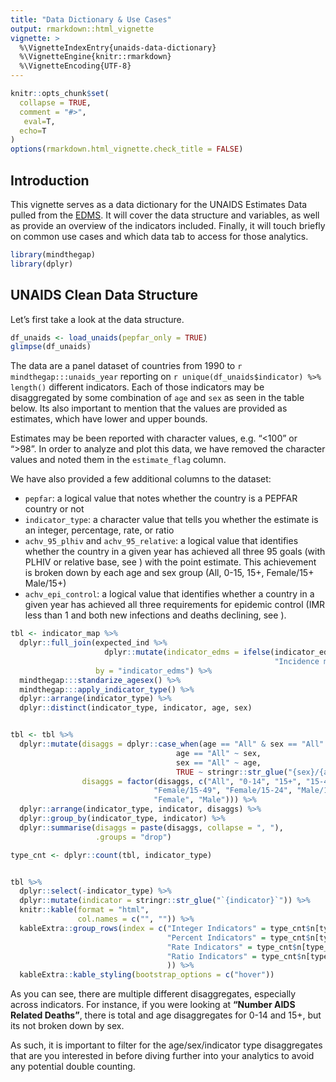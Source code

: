 ```yaml
---
title: "Data Dictionary & Use Cases"
output: rmarkdown::html_vignette
vignette: >
  %\VignetteIndexEntry{unaids-data-dictionary}
  %\VignetteEngine{knitr::rmarkdown}
  %\VignetteEncoding{UTF-8}
---
```


```r
knitr::opts_chunk$set(
  collapse = TRUE,
  comment = "#>",
   eval=T, 
  echo=T
)
options(rmarkdown.html_vignette.check_title = FALSE)
```

## Introduction

This vignette serves as a data dictionary for the UNAIDS Estimates Data pulled from the [EDMS](https://edms.unaids.org/). It will cover the data structure and variables, as well as provide an overview of the indicators included. Finally, it will touch briefly on common use cases and which data tab to access for those analytics.

```r
library(mindthegap)
library(dplyr)
```

## UNAIDS Clean Data Structure

Let's first take a look at the data structure.

```r
df_unaids <- load_unaids(pepfar_only = TRUE)
glimpse(df_unaids)

```

The data are a panel dataset of countries from 1990 to `r mindthegap:::unaids_year` reporting on `r unique(df_unaids$indicator) %>% length()` different indicators. Each of those indicators may be disaggregated by some combination of `age` and `sex` as seen in the table below. Its also important to mention that the values are provided as estimates, which have lower and upper bounds.

Estimates may be been reported with character values, e.g. "\<100" or "\>98". In order to analyze and plot this data, we have removed the character values and noted them in the `estimate_flag` column.

We have also provided a few additional columns to the dataset:

-   `pepfar`: a logical value that notes whether the country is a PEPFAR country or not
-   `indicator_type`: a character value that tells you whether the estimate is an integer, percentage, rate, or ratio
-   `achv_95_plhiv` and `achv_95_relative`: a logical value that identifies whether the country in a given year has achieved all three 95 goals (with PLHIV or relative base, see \linkVignette{`relative-plhiv-base`}) with the point estimate. This achievement is broken down by each age and sex group (All, 0-15, 15+, Female/15+ Male/15+)
-   `achv_epi_control`: a logical value that identifies whether a country in a given year has achieved all three requirements for epidemic control (IMR less than 1 and both new infections and deaths declining, see \linkVignette{`epi_control_plots`}).

```r
tbl <- indicator_map %>% 
  dplyr::full_join(expected_ind %>% 
                     dplyr::mutate(indicator_edms = ifelse(indicator_edms == "Incidence mortality ratio",
                                                           "Incidence mortality ratio (IMR)", indicator_edms)), 
                   by = "indicator_edms") %>% 
  mindthegap:::standarize_agesex() %>% 
  mindthegap:::apply_indicator_type() %>% 
  dplyr::arrange(indicator_type) %>% 
  dplyr::distinct(indicator_type, indicator, age, sex)


tbl <- tbl %>% 
  dplyr::mutate(disaggs = dplyr::case_when(age == "All" & sex == "All" ~ "All",
                                     age == "All" ~ sex,
                                     sex == "All" ~ age,
                                     TRUE ~ stringr::str_glue("{sex}/{age}")),
                disaggs = factor(disaggs, c("All", "0-14", "15+", "15-49", "Female/15+", "Male/15+", 
                                "Female/15-49", "Female/15-24", "Male/15-24",
                                "Female", "Male"))) %>% 
  dplyr::arrange(indicator_type, indicator, disaggs) %>% 
  dplyr::group_by(indicator_type, indicator) %>% 
  dplyr::summarise(disaggs = paste(disaggs, collapse = ", "),
                   .groups = "drop")

type_cnt <- dplyr::count(tbl, indicator_type)


tbl %>% 
  dplyr::select(-indicator_type) %>% 
  dplyr::mutate(indicator = stringr::str_glue("`{indicator}`")) %>% 
  knitr::kable(format = "html",
               col.names = c("", "")) %>% 
  kableExtra::group_rows(index = c("Integer Indicators" = type_cnt$n[type_cnt$indicator_type=="Integer"], 
                                   "Percent Indicators" = type_cnt$n[type_cnt$indicator_type=="Percent"],
                                   "Rate Indicators" = type_cnt$n[type_cnt$indicator_type=="Rate"],
                                   "Ratio Indicators" = type_cnt$n[type_cnt$indicator_type=="Ratio"]
                                   )) %>% 
  kableExtra::kable_styling(bootstrap_options = c("hover"))
```

As you can see, there are multiple different disaggregates, especially across indicators. For instance, if you were looking at **"Number AIDS Related Deaths"**, there is total and age disaggregates for 0-14 and 15+, but its not broken down by sex.

As such, it is important to filter for the age/sex/indicator type disaggregates that are you interested in before diving further into your analytics to avoid any potential double counting.
